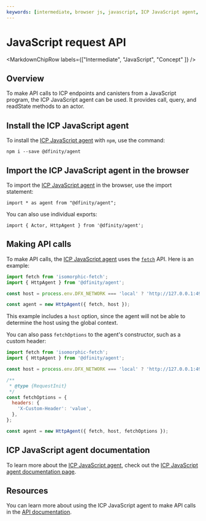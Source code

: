 ```yaml
---
keywords: [intermediate, browser js, javascript, ICP JavaScript agent, agents]
---
```



# JavaScript request API

<MarkdownChipRow labels={["Intermediate", "JavaScript", "Concept" ]} />

## Overview

To make API calls to ICP endpoints and canisters from a JavaScript program, the ICP JavaScript agent can be used. It provides call, query, and readState methods to an actor.

## Install the ICP JavaScript agent

To install the [ICP JavaScript agent](https://www.npmjs.com/package/@dfinity/agent) with `npm`, use the command:

```
npm i --save @dfinity/agent
```

## Import the ICP JavaScript agent in the browser

To import the [ICP JavaScript agent](https://www.npmjs.com/package/@dfinity/agent) in the browser, use the import statement:

```
import * as agent from "@dfinity/agent";
```

You can also use individual exports:

```
import { Actor, HttpAgent } from '@dfinity/agent';
```

## Making API calls

To make API calls, the [ICP JavaScript agent](https://www.npmjs.com/package/@dfinity/agent) uses the [`fetch`](https://www.npmjs.com/package/isomorphic-fetch) API. Here is an example:

```javascript
import fetch from 'isomorphic-fetch';
import { HttpAgent } from '@dfinity/agent';

const host = process.env.DFX_NETWORK === 'local' ? 'http://127.0.0.1:4943' : 'https://icp-api.io';

const agent = new HttpAgent({ fetch, host });
```

This example includes a `host` option, since the agent will not be able to determine the host using the global context.

You can also pass `fetchOptions` to the agent's constructor, such as a custom header:

```javascript
import fetch from 'isomorphic-fetch';
import { HttpAgent } from '@dfinity/agent';

const host = process.env.DFX_NETWORK === 'local' ? 'http://127.0.0.1:4943' : 'https://ic0.app';

/**
 * @type {RequestInit}
 */
const fetchOptions = {
  headers: {
    'X-Custom-Header': 'value',
  },
};

const agent = new HttpAgent({ fetch, host, fetchOptions });
```
## ICP JavaScript agent documentation

To learn more about the [ICP JavaScript agent](https://www.npmjs.com/package/@dfinity/agent), check out the [ICP JavaScript agent documentation page](/docs/current/developer-docs/developer-tools/off-chain/agents/javascript-agent).


## Resources

You can learn more about using the ICP JavaScript agent to make API calls in the [API documentation](https://agent-js.icp.xyz/agent/index.html).